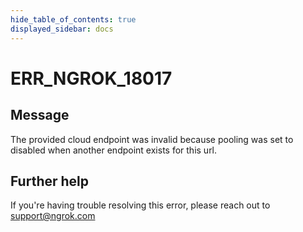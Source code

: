 ```yaml
---
hide_table_of_contents: true
displayed_sidebar: docs
---
```



# ERR_NGROK_18017

## Message

The provided cloud endpoint was invalid because pooling was set to disabled when another endpoint exists for this url.

<ErrorDetails error="err_ngrok_18017" />

## Further help

If you're having trouble resolving this error, please reach out to [support@ngrok.com](mailto:support@ngrok.com?subject=Help%20with%20ERR_NGROK_18017)
